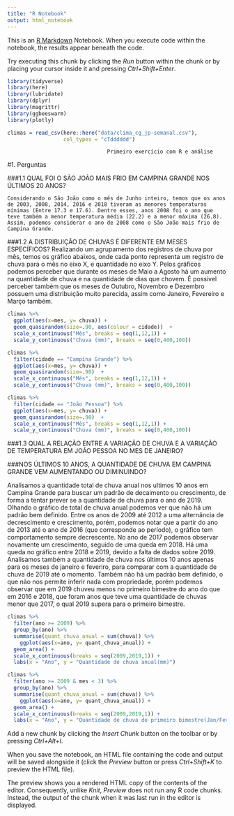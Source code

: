 ---
title: "R Notebook"
output: html_notebook
---

This is an [R Markdown](http://rmarkdown.rstudio.com) Notebook. When you execute code within the notebook, the results appear beneath the code. 

Try executing this chunk by clicking the *Run* button within the chunk or by placing your cursor inside it and pressing *Ctrl+Shift+Enter*. 

```{r}
library(tidyverse)
library(here)
library(lubridate)
library(dplyr)
library(magrittr)
library(ggbeeswarm)
library(plotly)


```

```{r}
climas = read_csv(here::here("data/clima_cg_jp-semanal.csv"), 
                  col_types = "cTdddddd")

```


                                    Primeiro exercício com R e análise


#1. Perguntas

###1.1 QUAL FOI O SÃO JOÃO MAIS FRIO EM CAMPINA GRANDE NOS ÚLTIMOS 20 ANOS?


    Considerando o São João como o mês de Junho inteiro, temos que os anos de 2003, 2008, 2014, 2016 e 2018 tiveram as menores temperaturas mínimas (Entre 17.3 e 17.6). Dentre esses, anos 2008 foi o ano que teve também a menor temperatura média (22.2) e a menor máxima (26.8). Assim, podemos considerar o ano de 2008 como o São João mais frio de Campina Grande.
    

###1.2 A DISTRIBUIÇÃO DE CHUVAS É DIFERENTE EM MESES ESPECÍFICOS?
Realizando um agrupamento dos registros de chuva por mês, temos os gráfico abaixos, onde cada ponto representa um registro de chuva para o mês no eixo X, e quantidade no eixo Y. Pelos gráficos podemos perceber que durante os meses de Maio a Agosto há um aumento na quantidade de chuva e na quantidade de dias que chovem. É possível perceber também que os meses de Outubro, Novembro e Dezembro possuem uma distribuição muito parecida, assim como Janeiro, Fevereiro e Março também.

```{r}
climas %>%
  ggplot(aes(x=mes, y= chuva)) + 
  geom_quasirandom(size=.90, aes(colour = cidade))  +
  scale_x_continuous("Mês", breaks = seq(1,12,1)) +
  scale_y_continuous("Chuva (mm)", breaks = seq(0,400,100))

climas %>%
  filter(cidade == "Campina Grande") %>%
  ggplot(aes(x=mes, y= chuva)) + 
  geom_quasirandom(size=.90)  +
  scale_x_continuous("Mês", breaks = seq(1,12,1)) +
  scale_y_continuous("Chuva (mm)", breaks = seq(0,400,100))

climas %>%
  filter(cidade == "João Pessoa") %>%
  ggplot(aes(x=mes, y= chuva)) + 
  geom_quasirandom(size=.90)  +
  scale_x_continuous("Mês", breaks = seq(1,12,1)) +
  scale_y_continuous("Chuva (mm)", breaks = seq(0,400,100))
```


###1.3 QUAL A RELAÇÃO ENTRE A VARIAÇÃO DE CHUVA E A VARIAÇÃO DE TEMPERATURA EM JOÃO PESSOA NO MES DE JANEIRO? 

###NOS ÚLTIMOS 10 ANOS, A QUANTIDADE DE CHUVA EM CAMPINA GRANDE VEM AUMENTANDO OU DIMINUINDO?

Analisamos a quantidade total de chuva anual nos ultimos 10 anos em Campina Grande para buscar um padrão de decaimento ou crescimento, de forma a tentar prever se a quantidade de chuva para o ano de 2019. Olhando o gráfico de total de chuva anual podemos ver que não há um padrão bem definido. Entre os anos de 2009 até 2012 a uma alternância de decrescimento e crescimento, porém, podemos notar que a partir do ano de 2013 até o ano de 2016 (que corresponde ao período), o gráfico tem comportamento sempre decrescente. No ano de 2017 podemos observar novamente um crescimento, seguido de uma queda em 2018. Há uma queda no gráfico entre 2018 e 2019, devido a falta de dados sobre 2019. Analisamos também a quantidade de chuva nos últimos 10 anos apenas para os meses de janeiro e feveriro, para comparar com a quantidade de chuva de 2019 até o momento. Também não há um padrão bem definido, o que não nos permite inferir nada com propriedade, porém podemos observar que em 2019 chuveu menos no primeiro bimestre do ano do que em 2016 e 2018, que foram anos que teve uma quantidade de chuvas menor que 2017, o qual 2019 supera para o primeiro bimestre. 

```{r}
climas %>%
  filter(ano >= 2009) %>%
  group_by(ano) %>%
  summarise(quant_chuva_anual = sum(chuva)) %>%
    ggplot(aes(x=ano, y= quant_chuva_anual)) + 
  geom_area() +
  scale_x_continuous(breaks = seq(2009,2019,1)) +
  labs(x = "Ano", y = "Quantidade de chuva anual(mm)")

climas %>%
  filter(ano >= 2009 & mes < 3) %>%
  group_by(ano) %>%
  summarise(quant_chuva_anual = sum(chuva)) %>%
    ggplot(aes(x=ano, y= quant_chuva_anual)) + 
  geom_area() +
  scale_x_continuous(breaks = seq(2009,2019,1)) + 
  labs(x = "Ano", y = "Quantidade de chuva do primeiro bimestre(Jan/Fev)")
```






Add a new chunk by clicking the *Insert Chunk* button on the toolbar or by pressing *Ctrl+Alt+I*.

When you save the notebook, an HTML file containing the code and output will be saved alongside it (click the *Preview* button or press *Ctrl+Shift+K* to preview the HTML file).

The preview shows you a rendered HTML copy of the contents of the editor. Consequently, unlike *Knit*, *Preview* does not run any R code chunks. Instead, the output of the chunk when it was last run in the editor is displayed.
